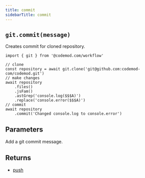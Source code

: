 ```yaml
---
title: commit
sidebarTitle: commit
---
```


## `git.commit(message)`

Creates commit for cloned repository.

```tsx single commit
import { git } from '@codemod.com/workflow'

// clone
const repository = await git.clone('git@github.com:codemod-com/codemod.git')
// make changes
await repository
    .files()
    .jsFam()
    .astGrep('console.log($$$A)')
    .replace('console.error($$$A)')
// commit
await repository
    .commit('Changed console.log to console.error')
```

## Parameters
<ParamField path="message" type="string" required>
  Add a git commit message.
</ParamField>

## Returns
- [push](/api/git/push)